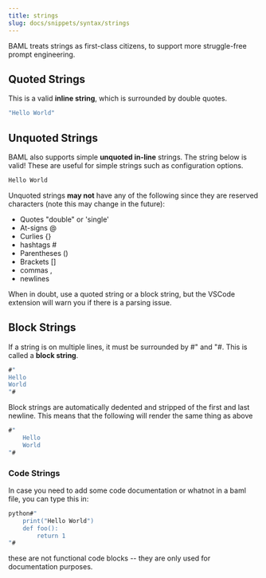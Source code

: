 ```yaml
---
title: strings
slug: docs/snippets/syntax/strings
---
```



BAML treats strings as first-class citizens, to support more struggle-free prompt engineering.

## Quoted Strings

This is a valid **inline string**, which is surrounded by double quotes.

```rust
"Hello World"
```

## Unquoted Strings

BAML also supports simple **unquoted in-line** strings. The string below is valid! These are useful for simple strings such as configuration options.

```rust
Hello World
```

Unquoted strings **may not** have any of the following since they are reserved characters (note this may change in the future):

- Quotes "double" or 'single'
- At-signs @
- Curlies {}
- hashtags #
- Parentheses ()
- Brackets []
- commas ,
- newlines

When in doubt, use a quoted string or a block string, but the VSCode extension will warn you if there is a parsing issue.

## Block Strings

If a string is on multiple lines, it must be surrounded by #" and "#. This is called a **block string**.

```rust
#"
Hello
World
"#
```

Block strings are automatically dedented and stripped of the first and last newline. This means that the following will render the same thing as above

```rust
#"
    Hello
    World
"#
```

### Code Strings

In case you need to add some code documentation or whatnot in a baml file, you can type this in:
```rust
python#"
    print("Hello World")
    def foo():
        return 1
"#
```
these are not functional code blocks -- they are only used for documentation purposes.
